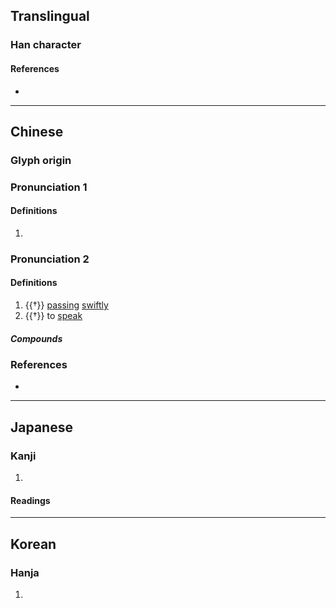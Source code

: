 {{character info/new}}
==Translingual==

===Han character===
{{Han char|rn=30|rad=口|as=11|sn=14|four=61091|canj=RMWF|ids=⿰口票}}

====References====
* {{Han ref|kx=0205.130|dkj=04182|dj=0428.070|hdz=10675.010|uh=560C|ud=22028|bh=E149|bd=57673}}

----

==Chinese==
{{zh-forms}}

===Glyph origin===
{{Han etym}}

===Pronunciation 1===
{{zh-pron
|m=嘌
|c=piu1,piu3
|cat=n
}}

====Definitions====
{{zh-hanzi}}

# {{zh-only|嘌呤}}

===Pronunciation 2===
{{zh-pron
|m=piāo
|mc=y
|oc=y
|cat=v
}}

====Definitions====
{{zh-hanzi}}

# {{†}} [[pass]]ing [[swift]]ly
# {{†}} to [[speak]]

=====Compounds=====
{{zh-der|嘌唱}}
===References===
* {{R:yue:Hanzi}}

----

==Japanese==

===Kanji===
{{ja-kanji|rs=口11}}

# {{defn|lang=ja|sort=口11}}

====Readings====
{{ja-readings|goon=[[ひょう]] (hyō)|kanon=[[ひょう]] (hyō)|kun=[[はやい]] (hayai), [[ゆれる]] (yureru), [[みだれる]] (midareru)}}

----

==Korean==

===Hanja===
{{ko-hanja|hangeul=표|rv=pyo|mr=p'yo}}

# {{defn|lang=ko|sort=口11}}